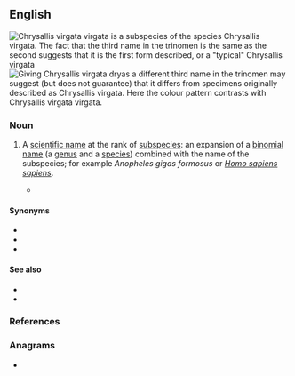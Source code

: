 ==English==
[[File:Chrysallis virgata virgata 01.JPG|thumb|{{center top}}''Chrysallis virgata virgata''<br>is a subspecies of the species ''Chrysallis virgata''. The fact that the third name in the trinomen is the same as the second suggests that it is the first form described, or a "typical" ''Chrysallis virgata''{{center bottom}}]]
[[File:Chrysallis virgata dryas 1.JPG|thumb|{{center top}}Giving ''Chrysallis virgata dryas'' a different third name in the trinomen may suggest (but does not guarantee) that it differs from specimens originally  described as ''Chrysallis virgata''. Here the colour pattern contrasts with ''Chrysallis virgata virgata''.{{center bottom}}]]

===Noun===
{{wikipedia}}
{{en-noun|trinomina}}

# {{lb|en|taxonomy|zoology}} A [[scientific name]] at the rank of [[subspecies]]: an expansion of a [[binomial name]] (a [[genus]] and a [[species]]) combined with the name of the subspecies; for example  ''Anopheles gigas formosus'' or ''[[Homo sapiens sapiens]]''.
#* {{quote-book|en|passage=The subspecies (trinomen) is the only infraspecific taxon so recognized by the International Code of Zoological Nomenclature... However, the category of subspecies has not been widely used in entomology, because, in most cases, the level of population differentiation within a species is not clearly determined and subspecies populations are difficult to identify.|author=Ke Chung Kim, Bruce A. McPheron|title=Evolution of Insect Pests: Patterns of Variation|url=https://books.google.com/books?id=dDzqU4zO3vgC&pg=PA458|date=10 May 1993|publisher=John Wiley|isbn=978-0-471-60077-0|page=458}}

====Synonyms====
* {{l|en|ternary name}}
* {{l|en|three-part name}}
* {{l|en|trinomial name}}

====See also====
* {{l|en|binomen}}
* {{l|en|binomial name}}

===References===
<references/>

===Anagrams===
* {{anagrams|en|a=eimnnort|trenimon}}